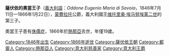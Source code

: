 {{Multiple issues|
{{Expand language|1=en|time=2020-10-16T20:31:59+00:00}}
{{Unreferenced|time=2020-10-16T20:31:59+00:00}}
}}
{{Infobox royalty
| name        = 薩伏依的奧當王子
| title       = 蒙費拉托公爵
| image       = Prince Oddone, Duke of Montferrat.jpg
| birth_date  = {{Birth date|1846|07|11|df=y}}
| birth_place = [[都灵|杜林]]
| death_date  = {{Death date and age|1866|01|22|1846|07|11|df=y}}
| death_place = [[熱那亞|熱那亞]]
| house       = [[薩伏依王朝|薩伏依王朝]]
| father      = [[维托里奥·埃马努埃莱二世|维托里奥·埃马努埃莱二世]]
| mother      = [[阿德莱德_(奥地利女大公)|奧地利的阿德萊德]]
}}

'''薩伏依的奧當王子'''（[[義大利語|義大利語]]：''Oddone Eugenio Maria di Savoia''，1846年7月11日—1866年1月22日），[[蒙費拉托|蒙費拉托]]公爵，義大利國王[[维托里奥·埃马努埃莱二世|维托里奥·埃马努埃莱二世]]的第三子。

奧當王子患有[[侏儒症|侏儒症]]，1866年於[[熱那亞|熱那亞]]去世，年僅19歲。

[[Category:1846年出生|Category:1846年出生]]
[[Category:1866年逝世|Category:1866年逝世]]
[[Category:薩伏依王朝|Category:薩伏依王朝]]
[[Category:都靈人|Category:都靈人]]
[[Category:熱那亞人|Category:熱那亞人]]
[[Category:意大利慈善家|Category:意大利慈善家]]
[[Category:意大利王爵|Category:意大利王爵]]